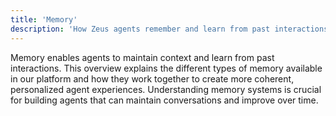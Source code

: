 ```yaml
---
title: 'Memory'
description: 'How Zeus agents remember and learn from past interactions'
---
```


Memory enables agents to maintain context and learn from past interactions. This overview explains the different types of memory available in our platform and how they work together to create more coherent, personalized agent experiences. Understanding memory systems is crucial for building agents that can maintain conversations and improve over time. 